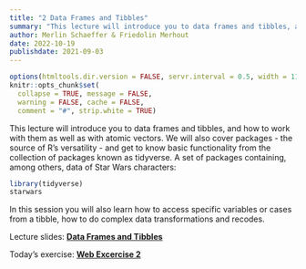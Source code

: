 ```yaml
---
title: "2 Data Frames and Tibbles"
summary: "This lecture will introduce you to data frames and tibbles, and how to work with them as well as with atomic vectors."
author: Merlin Schaeffer & Friedolin Merhout
date: 2022-10-19
publishdate: 2021-09-03
---
```


```r
options(htmltools.dir.version = FALSE, servr.interval = 0.5, width = 115, digits = 2)
knitr::opts_chunk$set(
  collapse = TRUE, message = FALSE, 
  warning = FALSE, cache = FALSE,
  comment = "#", strip.white = TRUE)
```

This lecture will introduce you to data frames and tibbles, and how to work with them as well as with atomic vectors. We will also cover packages - the source of R's versatility - and get to know basic functionality from the collection of packages known as tidyverse. A set of packages containing, among others, data of Star Wars characters:
```r
library(tidyverse)
starwars
```

In this session you will also learn how to access specific variables or cases from a tibble, how to do complex data transformations and recodes.

Lecture slides: [**Data Frames and Tibbles**](/2-Data-Frames/2-Data-Frames.html)

Today's exercise: [**Web Excercise 2**](/exercises/exercise2.html)
